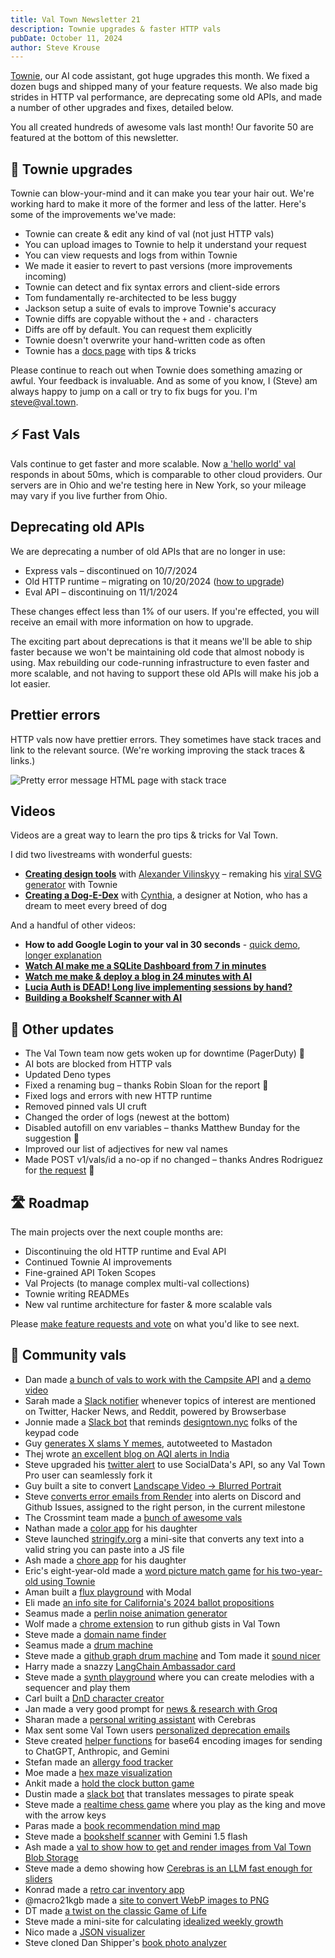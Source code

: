 ```yaml
---
title: Val Town Newsletter 21
description: Townie upgrades & faster HTTP vals
pubDate: October 11, 2024
author: Steve Krouse
---
```



[Townie](https://val.town/townie), our AI code assistant, got huge upgrades this month. We fixed a dozen bugs and shipped many of your feature requests. We also made big strides in HTTP val performance, are deprecating some old APIs, and made a number of other upgrades and fixes, detailed below.

You all created hundreds of awesome vals last month! Our favorite 50 are featured at the bottom of this newsletter.

## 🤖 Townie upgrades

Townie can blow-your-mind and it can make you tear your hair out. We're working hard to make it more of the former and less of the latter. Here's some of the improvements we've made:

- Townie can create & edit any kind of val (not just HTTP vals)
- You can upload images to Townie to help it understand your request
- You can view requests and logs from within Townie
- We made it easier to revert to past versions (more improvements incoming)
- Townie can detect and fix syntax errors and client-side errors
- Tom fundamentally re-architected to be less buggy
- Jackson setup a suite of evals to improve Townie's accuracy
- Townie diffs are copyable without the `+` and `-` characters
- Diffs are off by default. You can request them explicitly
- Townie doesn't overwrite your hand-written code as often
- Townie has a [docs page](https://docs.val.town/reference/townie/) with tips & tricks

Please continue to reach out when Townie does something amazing or awful. Your feedback is invaluable. And as some of you know, I (Steve) am always happy to jump on a call or try to fix bugs for you. I'm steve@val.town.

## ⚡️ Fast Vals

Vals continue to get faster and more scalable. Now [a 'hello world' val](https://www.val.town/v/stevekrouse/hello_world) responds in about 50ms, which is comparable to other cloud providers. Our servers are in Ohio and we're testing here in New York, so your mileage may vary if you live further from Ohio.

## Deprecating old APIs

We are deprecating a number of old APIs that are no longer in use:

- Express vals – discontinued on 10/7/2024
- Old HTTP runtime – migrating on 10/20/2024 ([how to upgrade](https://docs.val.town/troubleshooting/migrating-deprecated-http-vals/))
- Eval API – discontinuing on 11/1/2024

These changes effect less than 1% of our users. If you're effected, you will receive an email with more information on how to upgrade.

The exciting part about deprecations is that it means we'll be able to ship faster because we won't be maintaining old code that almost nobody is using. Max rebuilding our code-running infrastructure to even faster and more scalable, and not having to support these old APIs will make his job a lot easier.

## Prettier errors

HTTP vals now have prettier errors. They sometimes have stack traces and link to the relevant source. (We're working improving the stack traces & links.)

<Image
  src={PrettyErrors}
  alt="Pretty error message HTML page with stack trace"
/>

## Videos

Videos are a great way to learn the pro tips & tricks for Val Town.

I did two livestreams with wonderful guests:

- [**Creating design tools**](https://www.youtube.com/watch?v=OtqmldWYJoo) with [Alexander Vilinskyy](https://x.com/vilinskyy) – remaking his [viral SVG generator](https://x.com/vilinskyy/status/1834982920685269308) with Townie
- [**Creating a Dog-E-Dex**](https://www.youtube.com/watch?v=vsvBroU9I68) with [Cynthia](https://x.com/yescynfria), a designer at Notion, who has a dream to meet every breed of dog

And a handful of other videos:

- **How to add Google Login to your val in 30 seconds** - [quick demo](https://x.com/stevekrouse/status/1844426213353455701), [longer explanation](https://x.com/stevekrouse/status/1842328023049117787)
- [**Watch AI make me a SQLite Dashboard from 7 in minutes**](https://youtu.be/pJJfCMsklqg)
- [**Watch me make & deploy a blog in 24 minutes with AI**](https://x.com/stevekrouse/status/1836457427677458826)
- [**Lucia Auth is DEAD! Long live implementing sessions by hand?**](https://youtube.com/live/lmEgcuVm0jI)
- [**Building a Bookshelf Scanner with AI**](https://youtube.com/live/xPvLUHvTgwM)

## 🎉 Other updates

- The Val Town team now gets woken up for downtime (PagerDuty) 🚨
- AI bots are blocked from HTTP vals
- Updated Deno types
- Fixed a renaming bug – thanks Robin Sloan for the report 🙏
- Fixed logs and errors with new HTTP runtime
- Removed pinned vals UI cruft
- Changed the order of logs (newest at the bottom)
- Disabled autofill on env variables – thanks Matthew Bunday for the suggestion 🙏
- Improved our list of adjectives for new val names
- Made POST v1/vals/id a no-op if no changed – thanks Andres Rodriguez for [the request](https://github.com/val-town/val-town-product/issues/185) 🙏

## 🛣️ Roadmap

The main projects over the next couple months are:

- Discontinuing the old HTTP runtime and Eval API
- Continued Townie AI improvements
- Fine-grained API Token Scopes
- Val Projects (to manage complex multi-val collections)
- Townie writing READMEs
- New val runtime architecture for faster & more scalable vals

Please [make feature requests and vote](https://github.com/val-town/val-town-product/discussions?discussions) on what you'd like to see next.

## 🌟 Community vals

- Dan made [a bunch of vals to work with the Campsite API](https://www.val.town/u/campsite) and [a demo video](https://x.com/DanPhilibin/status/1833619842303463748)
- Sarah made a [Slack notifier](https://x.com/SarahChieng/status/1833602967410528594) whenever topics of interest are mentioned on Twitter, Hacker News, and Reddit, powered by Browserbase
- Jonnie made a [Slack bot](https://x.com/destroytoday/status/1834408549549494302) that reminds [designtown.nyc](https://designtown.nyc) folks of the keypad code
- Guy [generates X slams Y memes](https://x.com/gvy_dvpont/status/1841818282719924430), autotweeted to Mastadon
- Thej wrote [an excellent blog on AQI alerts in India](https://thejeshgn.com/2024/09/11/simple-imd-alerts/)
- Steve upgraded his [twitter alert](https://www.val.town/v/stevekrouse/twitterAlert) to use SocialData's API, so any Val Town Pro user can seamlessly fork it
- Guy built a site to convert [Landscape Video -> Blurred Portrait](https://x.com/gvy_dvpont/status/1840894297698128246)
- Steve [converts error emails from Render](https://www.val.town/v/stevekrouse/renderEmails) into alerts on Discord and Github Issues, assigned to the right person, in the current milestone
- The Crossmint team made a [bunch of awesome vals](https://x.com/stevekrouse/status/1835778062237008084)
- Nathan made a [color app](https://x.com/stevekrouse/status/1836031718249083128) for his daughter
- Steve launched [stringify.org](https://stringify.org) a mini-site that converts any text into a valid string you can paste into a JS file
- Ash made a [chore app](https://x.com/stevekrouse/status/1836136881702031425) for his daughter
- Eric's eight-year-old made a [word picture match game](https://efoley-wordpicturematch.web.val.run/) [for his two-year-old using Townie](https://x.com/ericdfoley/status/1840478366408798277)
- Aman built a [flux playground](https://x.com/_amankishore/status/1840522105403961439) with Modal
- Eli made [an info site for California's 2024 ballot propositions](https://madprops2024.org/)
- Seamus made a [perlin noise animation generator](https://x.com/stevekrouse/status/1838666792484638992)
- Wolf made a [chrome extension](https://x.com/stevekrouse/status/1838592604734202102) to run github gists in Val Town
- Steve made a [domain name finder](https://x.com/stevekrouse/status/1834709297869070764)
- Seamus made a [drum machine](https://x.com/stevekrouse/status/1838590564993765706)
- Steve made a [github graph drum machine](https://x.com/stevekrouse/status/1839421869466018061) and Tom made it [sound nicer](https://x.com/stevekrouse/status/1839700676760186896)
- Harry made a snazzy [LangChain Ambassador card](https://x.com/zhanghaili0610/status/1840602999443640343)
- Steve made a [synth playground](https://x.com/stevekrouse/status/1838248962865647838) where you can create melodies with a sequencer and play them
- Carl built a [DnD character creator](https://x.com/stevekrouse/status/1832391129586638943)
- Jan made a very good prompt for [news & research with Groq](https://x.com/yawnxyz/status/1841613186531000522)
- Sharan made a [personal writing assistant](https://x.com/sharanbabu2001/status/1832549769111015900) with Cerebras
- Max sent some Val Town users [personalized deprecation emails](https://x.com/stevekrouse/status/1843310733511324131)
- Steve created [helper functions](https://www.val.town/v/stevekrouse/fileToDataURL) for base64 encoding images for sending to ChatGPT, Anthropic, and Gemini
- Stefan made an [allergy food tracker](https://x.com/stefanboesen/status/1833364392232296897)
- Moe made a [hex maze visualization](https://x.com/0xMoe_/status/1840079699344588805)
- Ankit made a [hold the clock button game](https://x.com/ankitkr0/status/1833410323543404961)
- Dustin made a [slack bot](https://x.com/dctalbot/status/1840478366408798277) that translates messages to pirate speak
- Steve made a [realtime chess game](https://x.com/stevekrouse/status/1838654708342481267) where you play as the king and move with the arrow keys
- Paras made a [book recommendation mind map](https://x.com/paraschopra/status/1835311841024614581)
- Steve made a [bookshelf scanner](https://x.com/stevekrouse/status/1835740596884951317) with Gemini 1.5 flash
- Ash made a [val to show how to get and render images from Val Town Blob Storage](https://www.val.town/v/ashryanio/getBlobAndRenderAsImage)
- Steve made a demo showing how [Cerebras is an LLM fast enough for sliders](https://x.com/stevekrouse/status/1842308619897069918)
- Konrad made a [retro car inventory app](https://val.town/v/konradmoneta/carInventory)
- @macro21kgb made a [site to convert WebP images to PNG](https://www.val.town/v/macro21kgb/imageConverterSite)
- DT made [a twist on the classic Game of Life](https://www.val.town/v/dthyresson/gameOfLifeSite)
- Steve made a mini-site for calculating [idealized weekly growth](https://stevekrouse-growth.web.val.run/)
- Nico made a [JSON visualizer](https://x.com/nbbaier/status/1840308862856896721)
- Steve cloned Dan Shipper's [book photo analyzer](https://x.com/stevekrouse/status/1836781662161588486)
